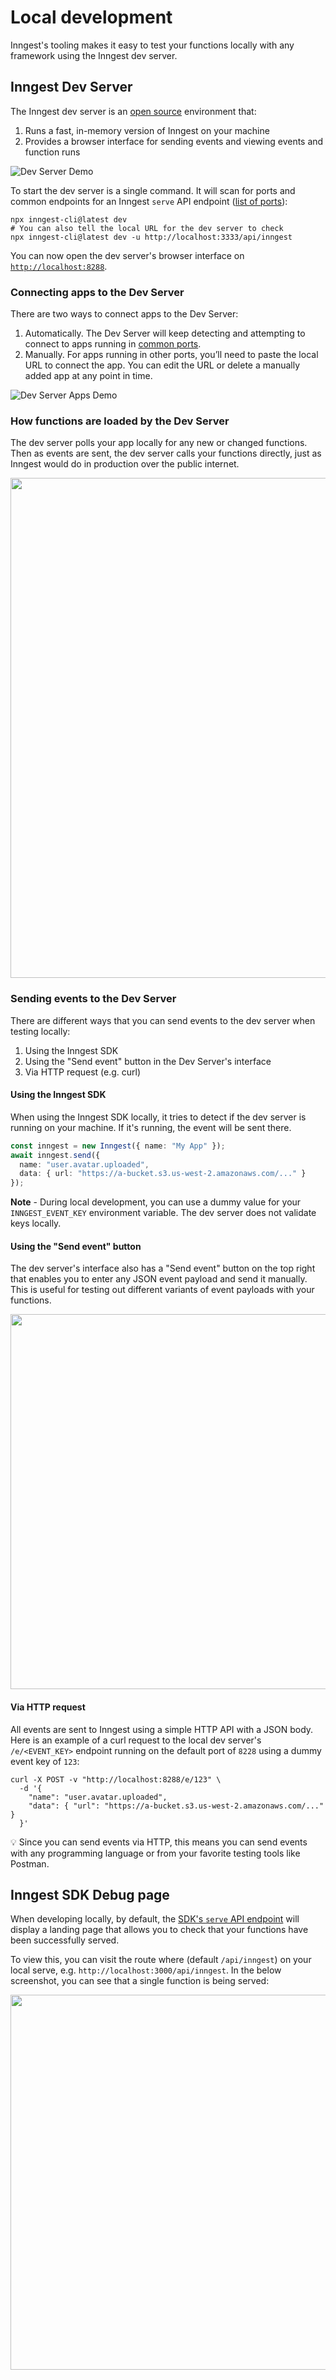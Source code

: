 # Local development

Inngest's tooling makes it easy to test your functions locally with any framework using the Inngest dev server.

## Inngest Dev Server

The Inngest dev server is an [open source](https://github.com/inngest/inngest) environment that:

1. Runs a fast, in-memory version of Inngest on your machine
2. Provides a browser interface for sending events and viewing events and function runs

![Dev Server Demo](/assets/docs/local-development/dev-server-demo.gif)

To start the dev server is a single command. It will scan for ports and common endpoints for an Inngest `serve` API endpoint ([list of ports](https://github.com/inngest/inngest/blob/ea67219e7e7c33451416249f98fd5ca48e99ba28/pkg/devserver/discovery.go#L15-L30)):

```shell
npx inngest-cli@latest dev
# You can also tell the local URL for the dev server to check
npx inngest-cli@latest dev -u http://localhost:3333/api/inngest
```

You can now open the dev server's browser interface on [`http://localhost:8288`](http://localhost:8288).

### Connecting apps to the Dev Server

There are two ways to connect apps to the Dev Server:

1. Automatically. The Dev Server will keep detecting and attempting to connect to apps running in [common ports](https://github.com/inngest/inngest/blob/ea67219e7e7c33451416249f98fd5ca48e99ba28/pkg/devserver/discovery.go#L15-L30).
2. Manually. For apps running in other ports, you’ll need to paste the local URL to connect the app. You can edit the URL or delete a manually added app at any point in time. 

![Dev Server Apps Demo](/assets/docs/local-development/dev-server-apps-demo.gif)

### How functions are loaded by the Dev Server

The dev server polls your app locally for any new or changed functions. Then as events are sent, the dev server calls your functions directly, just as Inngest would do in production over the public internet.

<img
  src="/assets/docs/local-development/dev-server-diagram-v2.png"
  width="800"
  height={800/1800*674}
  quality="95"
/>


### Sending events to the Dev Server

There are different ways that you can send events to the dev server when testing locally:

1. Using the Inngest SDK
2. Using the "Send event" button in the Dev Server's interface
3. Via HTTP request (e.g. curl)

#### Using the Inngest SDK

When using the Inngest SDK locally, it tries to detect if the dev server is running on your machine. If it's running, the event will be sent there.

```ts
const inngest = new Inngest({ name: "My App" });
await inngest.send({
  name: "user.avatar.uploaded",
  data: { url: "https://a-bucket.s3.us-west-2.amazonaws.com/..." }
});
```

**Note** - During local development, you can use a dummy value for your `INNGEST_EVENT_KEY` environment variable. The dev server does not validate keys locally.

#### Using the "Send event" button

The dev server's interface also has a "Send event" button on the top right that enables you to enter any JSON event payload and send it manually. This is useful for testing out different variants of event payloads with your functions.

<img
  src="/assets/docs/local-development/dev-server-send-event.png"
  width="600"
  height={600/2288*1310}
  className="max-w-2xl"
  quality="95"
/>

#### Via HTTP request

All events are sent to Inngest using a simple HTTP API with a JSON body. Here is an example of a curl request to the local dev server's `/e/<EVENT_KEY>` endpoint running on the default port of `8228` using a dummy event key of `123`:

```shell
curl -X POST -v "http://localhost:8288/e/123" \
  -d '{
    "name": "user.avatar.uploaded",
    "data": { "url": "https://a-bucket.s3.us-west-2.amazonaws.com/..." }
  }'
```

<Callout>
  💡 Since you can send events via HTTP, this means you can send events with any programming language or from your favorite testing tools like Postman.
</Callout>


## Inngest SDK Debug page

When developing locally, by default, the [SDK's `serve` API endpoint](/docs/sdk/serve) will display a landing page that allows you to check that your functions have been successfully served.

To view this, you can visit the route where (default `/api/inngest`) on your local serve, e.g. `http://localhost:3000/api/inngest`. In the below screenshot, you can see that a single function is being served:

<img
  src="/assets/docs/sdk/sdk-ui.png"
  width="600"
  height={600/2436*1479}
  className="max-w-2xl"
  quality="95"
/>

